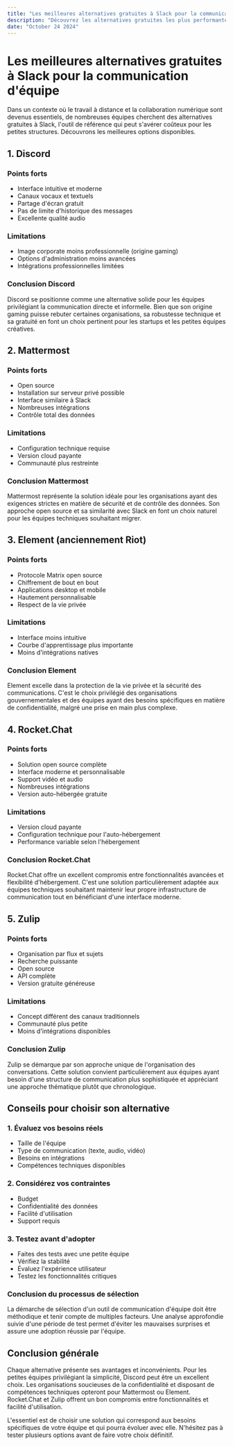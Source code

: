 ```yaml
---
title: "Les meilleures alternatives gratuites à Slack pour la communication d'équipe"
description: "Découvrez les alternatives gratuites les plus performantes à Slack pour la communication d'équipe, avec une analyse détaillée de chaque solution."
date: "October 24 2024"
---
```


# Les meilleures alternatives gratuites à Slack pour la communication d'équipe

Dans un contexte où le travail à distance et la collaboration numérique sont devenus essentiels, de nombreuses équipes cherchent des alternatives gratuites à Slack, l'outil de référence qui peut s'avérer coûteux pour les petites structures. Découvrons les meilleures options disponibles.

## 1. Discord

### Points forts
- Interface intuitive et moderne
- Canaux vocaux et textuels
- Partage d'écran gratuit
- Pas de limite d'historique des messages
- Excellente qualité audio

### Limitations
- Image corporate moins professionnelle (origine gaming)
- Options d'administration moins avancées
- Intégrations professionnelles limitées

### Conclusion Discord
Discord se positionne comme une alternative solide pour les équipes privilégiant la communication directe et informelle. Bien que son origine gaming puisse rebuter certaines organisations, sa robustesse technique et sa gratuité en font un choix pertinent pour les startups et les petites équipes créatives.

## 2. Mattermost

### Points forts
- Open source
- Installation sur serveur privé possible
- Interface similaire à Slack
- Nombreuses intégrations
- Contrôle total des données

### Limitations
- Configuration technique requise
- Version cloud payante
- Communauté plus restreinte

### Conclusion Mattermost
Mattermost représente la solution idéale pour les organisations ayant des exigences strictes en matière de sécurité et de contrôle des données. Son approche open source et sa similarité avec Slack en font un choix naturel pour les équipes techniques souhaitant migrer.

## 3. Element (anciennement Riot)

### Points forts
- Protocole Matrix open source
- Chiffrement de bout en bout
- Applications desktop et mobile
- Hautement personnalisable
- Respect de la vie privée

### Limitations
- Interface moins intuitive
- Courbe d'apprentissage plus importante
- Moins d'intégrations natives

### Conclusion Element
Element excelle dans la protection de la vie privée et la sécurité des communications. C'est le choix privilégié des organisations gouvernementales et des équipes ayant des besoins spécifiques en matière de confidentialité, malgré une prise en main plus complexe.

## 4. Rocket.Chat

### Points forts
- Solution open source complète
- Interface moderne et personnalisable
- Support vidéo et audio
- Nombreuses intégrations
- Version auto-hébergée gratuite

### Limitations
- Version cloud payante
- Configuration technique pour l'auto-hébergement
- Performance variable selon l'hébergement

### Conclusion Rocket.Chat
Rocket.Chat offre un excellent compromis entre fonctionnalités avancées et flexibilité d'hébergement. C'est une solution particulièrement adaptée aux équipes techniques souhaitant maintenir leur propre infrastructure de communication tout en bénéficiant d'une interface moderne.

## 5. Zulip

### Points forts
- Organisation par flux et sujets
- Recherche puissante
- Open source
- API complète
- Version gratuite généreuse

### Limitations
- Concept différent des canaux traditionnels
- Communauté plus petite
- Moins d'intégrations disponibles

### Conclusion Zulip
Zulip se démarque par son approche unique de l'organisation des conversations. Cette solution convient particulièrement aux équipes ayant besoin d'une structure de communication plus sophistiquée et appréciant une approche thématique plutôt que chronologique.

## Conseils pour choisir son alternative

### 1. Évaluez vos besoins réels
- Taille de l'équipe
- Type de communication (texte, audio, vidéo)
- Besoins en intégrations
- Compétences techniques disponibles

### 2. Considérez vos contraintes
- Budget
- Confidentialité des données
- Facilité d'utilisation
- Support requis

### 3. Testez avant d'adopter
- Faites des tests avec une petite équipe
- Vérifiez la stabilité
- Évaluez l'expérience utilisateur
- Testez les fonctionnalités critiques

### Conclusion du processus de sélection
La démarche de sélection d'un outil de communication d'équipe doit être méthodique et tenir compte de multiples facteurs. Une analyse approfondie suivie d'une période de test permet d'éviter les mauvaises surprises et assure une adoption réussie par l'équipe.

## Conclusion générale

Chaque alternative présente ses avantages et inconvénients. Pour les petites équipes privilégiant la simplicité, Discord peut être un excellent choix. Les organisations soucieuses de la confidentialité et disposant de compétences techniques opteront pour Mattermost ou Element. Rocket.Chat et Zulip offrent un bon compromis entre fonctionnalités et facilité d'utilisation.

L'essentiel est de choisir une solution qui correspond aux besoins spécifiques de votre équipe et qui pourra évoluer avec elle. N'hésitez pas à tester plusieurs options avant de faire votre choix définitif.
